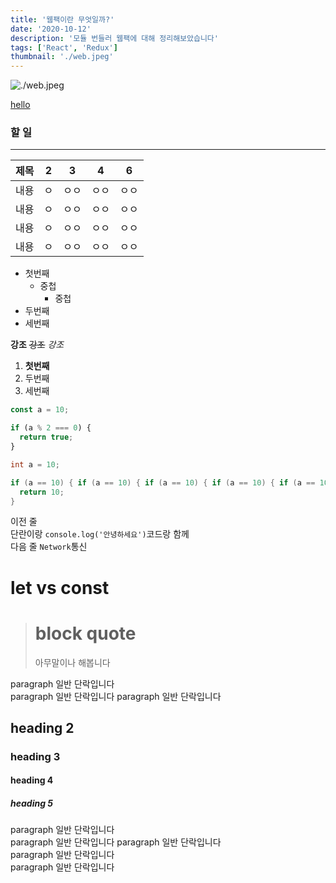 ```yaml
---
title: '웹팩이란 무엇일까?'
date: '2020-10-12'
description: '모듈 번들러 웹팩에 대해 정리해보았습니다'
tags: ['React', 'Redux']
thumbnail: './web.jpeg'
---
```


![./web.jpeg](./web.jpeg)

[hello]()

### 할 일

---

| 제목 | 2   | 3    | 4    | 6    |
| ---- | --- | ---- | ---- | ---- |
| 내용 | ㅇ  | ㅇㅇ | ㅇㅇ | ㅇㅇ |
| 내용 | ㅇ  | ㅇㅇ | ㅇㅇ | ㅇㅇ |
| 내용 | ㅇ  | ㅇㅇ | ㅇㅇ | ㅇㅇ |
| 내용 | ㅇ  | ㅇㅇ | ㅇㅇ | ㅇㅇ |

- 첫번째
  - 중첩
    - 중첩
- 두번째
- 세번째

**강조**
~~강조~~
_강조_

1. **첫번째**
2. 두번째
3. 세번째

```javascript
const a = 10;

if (a % 2 === 0) {
  return true;
}
```

```java
int a = 10;

if (a == 10) { if (a == 10) { if (a == 10) { if (a == 10) { if (a == 10) { if (a == 10) { if (a == 10) { if (a == 10) { if (a == 10) { if (a == 10) { if (a == 10) { if (a == 10) { if (a == 10) { if (a == 10) { if (a == 10) { if (a == 10) {
  return 10;
}
```

이전 줄  
단란이랑 `console.log('안녕하세요')`코드랑 함께  
다음 줄 `Network`통신

# let vs const

> # block quote
>
> 아무말이나 해봅니다

paragraph 일반 단락입니다  
paragraph 일반 단락입니다
paragraph 일반 단락입니다

## heading 2

### heading 3

#### heading 4

##### heading 5

paragraph 일반 단락입니다  
paragraph 일반 단락입니다
paragraph 일반 단락입니다  
paragraph 일반 단락입니다  
paragraph 일반 단락입니다
